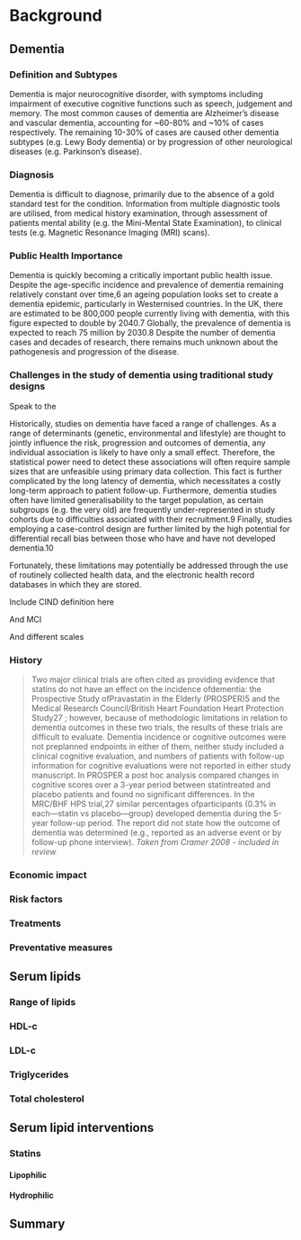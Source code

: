 

# Background {#background-heading}
\minitoc <!-- this will include a mini table of contents-->

## Dementia

### Definition and Subtypes
Dementia is major neurocognitive disorder, with symptoms including impairment of executive cognitive functions such as speech, judgement and memory. The most common causes of dementia are Alzheimer’s disease and vascular dementia, accounting for ~60-80% and ~10% of cases respectively. The remaining 10-30% of cases are caused other dementia subtypes (e.g. Lewy Body dementia) or by progression of other neurological diseases (e.g. Parkinson’s disease).

###	Diagnosis
Dementia is difficult to diagnose, primarily due to the absence of a gold standard test for the condition. Information from multiple diagnostic tools are utilised, from medical history examination, through assessment of patients mental ability (e.g. the Mini-Mental State Examination), to clinical tests (e.g. Magnetic Resonance Imaging (MRI) scans). 

###	Public Health Importance
Dementia is quickly becoming a critically important public health issue. Despite the age-specific incidence and prevalence of dementia remaining relatively constant over time,6 an ageing population looks set to create a dementia epidemic, particularly in Westernised countries. In the UK, there are estimated to be 800,000 people currently living with dementia, with this figure expected to double by 2040.7 Globally, the prevalence of dementia is expected to reach 75 million by 2030.8 Despite the number of dementia cases and decades of research, there remains much unknown about the pathogenesis and progression of the disease. 

###	Challenges in the study of dementia using traditional study designs

Speak to the 





Historically, studies on dementia have faced a range of challenges. As a range of determinants (genetic, environmental and lifestyle) are thought to jointly influence the risk, progression and outcomes of dementia, any individual association is likely to have only a small effect. Therefore, the statistical power need to detect these associations will often require sample sizes that are unfeasible using primary data collection. 
This fact is further complicated by the long latency of dementia, which necessitates a costly long-term approach to patient follow-up. Furthermore, dementia studies often have limited generalisability to the target population, as certain subgroups (e.g. the very old) are frequently under-represented in study cohorts due to difficulties associated with their recruitment.9 Finally, studies employing a case-control design are further limited by the high potential for differential recall bias between those who have and have not developed dementia.10 

Fortunately, these limitations may potentially be addressed through the use of routinely collected health data, and the electronic health record databases in which they are stored. 


Include CIND definition here

And MCI

And different scales

### History

> Two major clinical trials are often cited as providing
evidence that statins do not have an effect on the incidence ofdementia: the Prospective Study ofPravastatin in the Elderly (PROSPER)5
and the Medical Research
Council/British Heart Foundation Heart Protection Study27
; however, because of methodologic limitations in relation to dementia outcomes in these two trials, the results of these trials are difficult to evaluate. Dementia incidence or cognitive outcomes were not preplanned endpoints in either of them, neither study included a clinical cognitive evaluation, and numbers of patients with follow-up information for cognitive evaluations were not reported in either study manuscript. In PROSPER a post hoc analysis compared changes in cognitive scores over a 3-year period between statintreated and placebo patients and found no significant differences. In the MRC/BHF HPS trial,27
similar percentages ofparticipants (0.3% in each—statin vs placebo—group) developed dementia during the 5-year follow-up period. The report did not state how the outcome of dementia was determined (e.g., reported as an adverse event or by follow-up phone interview).
*Taken from Cramer 2008 - included in review*


### Economic impact

### Risk factors

### Treatments

### Preventative measures

## Serum lipids

### Range of lipids

### HDL-c

### LDL-c

### Triglycerides

### Total cholesterol

## Serum lipid interventions

### Statins

#### Lipophilic

#### Hydrophilic


## Summary

